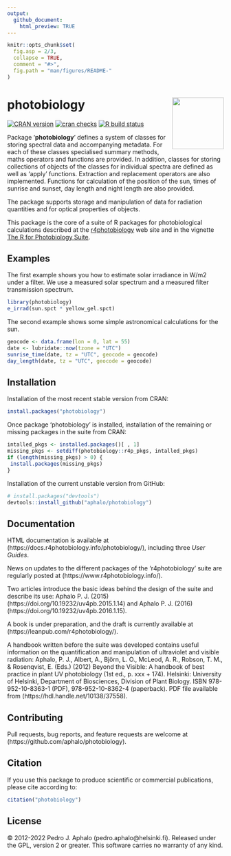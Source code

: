 ```yaml
---
output:
  github_document:
    html_preview: TRUE
---
```


```r
knitr::opts_chunk$set(
  fig.asp = 2/3,
  collapse = TRUE,
  comment = "#>",
  fig.path = "man/figures/README-"
)
```

# photobiology <img src="man/figures/logo.png" align="right" width="120" />

[![CRAN version](https://www.r-pkg.org/badges/version-last-release/photobiology)](https://cran.r-project.org/package=photobiology) 
[![cran checks](https://cranchecks.info/badges/worst/photobiology)](https://cran.r-project.org/web/checks/check_results_photobiology.html)
[![R build status](https://github.com/aphalo/photobiology/workflows/R-CMD-check/badge.svg)](https://github.com/aphalo/photobiology/actions)

Package '**photobiology**' defines a system of classes for storing spectral data and accompanying metadata. For each of these classes specialised summary methods, maths operators and functions are provided. In addition, classes for storing collections of objects of the classes for individual spectra are defined as well as 'apply' functions. Extraction and replacement operators are also implemented. Functions for calculation of the position of the sun, times of sunrise and sunset, day length and night length are also provided.

The package supports storage and manipulation of data for radiation quantities and for optical properties of objects. 

This package is the core of a suite of R packages for photobiological calculations described at the [r4photobiology](https://www.r4photobiology.info) web site and in the vignette [The R for Photobiology Suite](https://docs.r4photobiology.info/photobiology/articles/userguide-0-r4p-introduction.html).

## Examples

The first example shows you how to estimate solar irradiance in W/m2 under a filter. We use a measured solar spectrum and a measured filter transmission spectrum.

```r
library(photobiology)
e_irrad(sun.spct * yellow_gel.spct)
```

The second example shows some simple astronomical calculations for the sun.

```r
geocode <- data.frame(lon = 0, lat = 55)
date <- lubridate::now(tzone = "UTC")
sunrise_time(date, tz = "UTC", geocode = geocode)
day_length(date, tz = "UTC", geocode = geocode)
```

## Installation

Installation of the most recent stable version from CRAN:

```r
install.packages("photobiology")
```

Once package 'photobiology' is installed, installation of the remaining or missing packages in the suite from CRAN:

```r
intalled_pkgs <- installed.packages()[ , 1]
missing_pkgs <- setdiff(photobiology::r4p_pkgs, intalled_pkgs)
if (length(missing_pkgs) > 0) {
 install.packages(missing_pkgs)
}
```

Installation of the current unstable version from GitHub:

```r
# install.packages("devtools")
devtools::install_github("aphalo/photobiology")
```

## Documentation 

HTML documentation is available at (https://docs.r4photobiology.info/photobiology/), including three _User Guides_.

News on updates to the different packages of the 'r4photobiology' suite are regularly posted at (https://www.r4photobiology.info/).

Two articles introduce the basic ideas behind the design of the suite and describe its use:
Aphalo P. J. (2015) (https://doi.org/10.19232/uv4pb.2015.1.14) and Aphalo P. J. (2016)  (https://doi.org/10.19232/uv4pb.2016.1.15).

A book is under preparation, and the draft is currently available at (https://leanpub.com/r4photobiology/).

A handbook written before the suite was developed contains useful information on the quantification and manipulation of ultraviolet and visible radiation:
Aphalo, P. J., Albert, A., Björn, L. O., McLeod, A. R., Robson, T. M., & Rosenqvist, E. (Eds.) (2012) Beyond the Visible: A handbook of best practice in plant UV photobiology (1st ed., p. xxx + 174). Helsinki: University of Helsinki, Department of Biosciences, Division of Plant Biology. ISBN 978-952-10-8363-1 (PDF), 978-952-10-8362-4 (paperback). PDF file available from (https://hdl.handle.net/10138/37558).

## Contributing

Pull requests, bug reports, and feature requests are welcome at (https://github.com/aphalo/photobiology).

## Citation

If you use this package to produce scientific or commercial publications, please cite according to:

```r
citation("photobiology")
```

## License

© 2012-2022 Pedro J. Aphalo (pedro.aphalo@helsinki.fi). Released under the GPL, version 2 or greater. This software carries no warranty of any kind.


